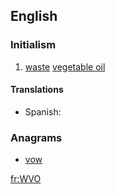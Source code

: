 ==English==

===Initialism===
{{en-initialism}}

# [[waste]] [[vegetable oil]]

====Translations====
{{trans-top|waste vegetable oil}}
* Spanish: {{t|es|aceite vegetal usado|m}}
{{trans-mid}}
{{trans-bottom}}

===Anagrams===
* [[vow#English|vow]]

[[fr:WVO]]